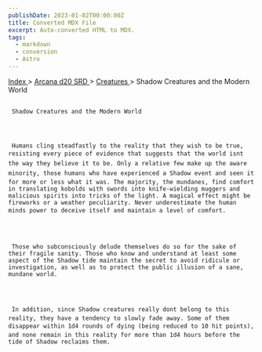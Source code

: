 ```yaml
---
publishDate: 2023-01-02T00:00:00Z
title: Converted MDX File
excerpt: Auto-converted HTML to MDX.
tags:
  - markdown
  - conversion
  - Astro
---
```







[
      Index
     ](-index)
     >
     [
      Arcana d20 SRD
     ](arcana-d20-srd-index)
     >
     [
      Creatures
     ](arcana-d20-srd-creatures-index)
     > Shadow Creatures and the Modern World
    





## 
     Shadow Creatures and the Modern World
    



     Humans cling steadfastly to the reality that they wish to be true, resisting every piece of evidence that suggests that the world isnt the way they believe it to be. Only a relative few make up the aware minority, those humans who have experienced a Shadow event and seen it for more or less what it was. The majority, the mundanes, find comfort in translating kobolds with swords into knife-wielding muggers and malicious spirits into tricks of the light. A magical effect might be fireworks or a weather peculiarity. Never underestimate the human minds power to deceive itself and maintain a level of comfort.
    



     Those who subconsciously delude themselves do so for the sake of their fragile sanity. Those who know and understand at least some aspect of the Shadow tide maintain the secret to avoid ridicule or investigation, as well as to protect the public illusion of a sane, mundane world.
    



     In addition, since Shadow creatures really dont belong to this reality, they have a tendency to slowly fade away. Some of them disappear within 1d4 rounds of dying (being reduced to 10 hit points), and none remain in this reality for more than 1d4 hours before the tide of Shadow reclaims them.
    




